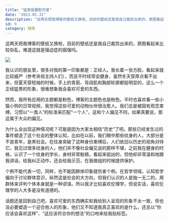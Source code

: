 ```yaml
---
title: "猛男就要配可爱"
date: "2023.01.31"
description: "这两天把我博客的壁纸又换啦，目前的壁纸还是我自己裁剪出来的，原图看起来比较杂乱，难道这就是强迫症的倔强吗。我认识的朋友里，很多对我的第一印象都是：正经人。我长着一张方脸，看起来就比较威严（参考央视主持人们），而且平时经常会健身......"
id: 9
category: 随笔
---
```


这两天把我博客的壁纸又换啦，目前的壁纸还是我自己裁剪出来的，原图看起来比较杂乱，难道这就是强迫症的倔强吗。

![](https://article.biliimg.com/bfs/article/c68252ac4cc594b19b8395c8880a09998fc55c73.png)

我认识的朋友里，很多对我的第一印象都是：正经人。我长着一张方脸，看起来就比较威严（参考央视主持人们），而且平时经常会健身，虽然冬天穿厚点看不出来，但夏天穿短袖的时候，手上的青筋、背阔肌和胸部轮廓都挺明显的，这么一个正经猛男的形象，很难想象我会喜欢可爱的东西。

然而，我所有应用的主题都是粉色，博客的主题色也是粉色。平时也喜欢看一些小猫小狗的日常视频，我觉得这些可爱的动物伙伴很治愈人。我们总是被固有观念束缚，习惯以“一类人”的标准来匹配“一个人”，这和个人偏见不同，如果真要说，那这属于大众的偏见。

为什么会出现这种情况呢？可能是因为大家太相信“历史”了吧。那些已经发生过的事件塑造了这个社会的整体认知，比如在以前，我们眼中那些纹身的人，大部分是不良青年，是黑社会。在纹身突破了这种身份束缚后，人们依旧以历史的视角对待它。我见过很多纹身的人，他们并不像社会偏见说的那样不堪，之前我在健身的时候，认识了一个纹身的学长，身材非常魁梧，看起来挺凶的，但他却非常温和地跟我讲话，给我纠正动作，还会给我示范，在我做组的时候提供保护。

个例不能代表一切，同样，也不能因群体印象就伤害个例。在哲学领域，认知哲学偏向于讨论群体意识，纵然这是社会的大方向，但我们认识的人是独一无二的，用群体来评判个体本身就是一种谬误。所以我才比较喜欢伦理学，但说实话，喜欢伦理学的人大多是没有道德的。

话题还是回到自己吧，喜欢可爱的东西确实和我给别人呈现的形象不太一致，但也没必要塑造一个迎合他人的形象，他们又不知道我真正喜欢的是什么，还总以“你应该会喜欢这样”、“这应该符合你的想法”的口吻来给我贴标签。
